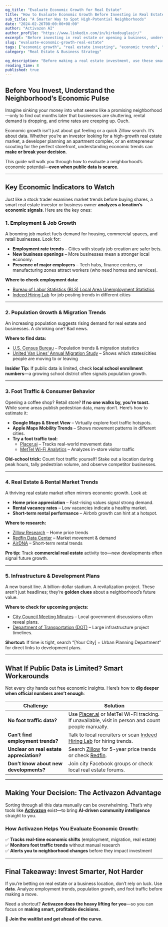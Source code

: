 ```yaml
---
og_title: "Evaluate Economic Growth for Real Estate"
title: "How to Evaluate Economic Growth Before Investing in Real Estate"
sub_title: "A Smarter Way to Spot High-Potential Neighborhoods"
date: "2024-02-26T08:00:00+08:00"
author: "Activazon AI"
author_profile: "https://www.linkedin.com/in/kirkodouglasjr/"
excerpt: "Before investing in real estate or opening a business, understanding the economic pulse of a neighborhood is crucial. Here’s how to evaluate economic growth and make data-driven decisions."
slug: "evaluate-economic-growth-real-estate"
tags: ["economic growth", "real estate investing", "economic trends", "foot traffic analysis", "market research"]
category: "Real Estate & Business Strategy"

og_description: "Before making a real estate investment, use these smart data-driven methods to assess economic growth, foot traffic, and market potential."
reading_time: 8
published: true
---
```


## **Before You Invest, Understand the Neighborhood’s Economic Pulse**

Imagine sinking your money into what seems like a promising neighborhood—only to find out months later that businesses are shuttering, rental demand is dropping, and crime rates are creeping up. Ouch.

Economic growth isn’t just about gut feeling or a quick Zillow search. It’s about data. Whether you’re an investor looking for a high-growth real estate market, a developer planning an apartment complex, or an entrepreneur scouting for the perfect storefront, understanding economic trends can **make or break your decision**.

This guide will walk you through how to evaluate a neighborhood’s economic potential—**even when public data is scarce.**

---

## **Key Economic Indicators to Watch**

Just like a stock trader examines market trends before buying shares, a smart real estate investor or business owner **analyzes a location’s economic signals**. Here are the key ones:

### **1. Employment & Job Growth**  
A booming job market fuels demand for housing, commercial spaces, and retail businesses. Look for:  

- **Employment rate trends** – Cities with steady job creation are safer bets.  
- **New business openings** – More businesses mean a stronger local economy.  
- **Presence of major employers** – Tech hubs, finance centers, or manufacturing zones attract workers (who need homes and services).  

**Where to check employment data:**  
- [Bureau of Labor Statistics (BLS) Local Area Unemployment Statistics](https://www.bls.gov/lau/)  
- [Indeed Hiring Lab](https://www.hiringlab.org/) for job posting trends in different cities  

---

### **2. Population Growth & Migration Trends**  
An increasing population suggests rising demand for real estate and businesses. A shrinking one? Bad news.

**Where to find data:**  
- [U.S. Census Bureau](https://www.census.gov/data.html) – Population trends & migration statistics  
- [United Van Lines’ Annual Migration Study](https://www.unitedvanlines.com/newsroom/movers-study-2024) – Shows which states/cities people are moving to or leaving  

**Insider Tip:** If public data is limited, check **local school enrollment numbers**—a growing school district often signals population growth.

---

### **3. Foot Traffic & Consumer Behavior**  
Opening a coffee shop? Retail store? **If no one walks by, you’re toast.**  
While some areas publish pedestrian data, many don’t. Here’s how to estimate it:

- **Google Maps & Street View** – Virtually explore foot traffic hotspots.  
- **Apple Maps Mobility Trends** – Shows movement patterns in different cities.  
- **Try a foot traffic tool:**  
  - [Placer.ai](https://www.placer.ai/) – Tracks real-world movement data  
  - [MetTel Wi-Fi Analytics](https://www.mettel.net/solution/wi-fi-analytics/) – Analyzes in-store visitor traffic  

**Old-school trick:** Count foot traffic yourself! Stake out a location during peak hours, tally pedestrian volume, and observe competitor businesses.

---

### **4. Real Estate & Rental Market Trends**  
A thriving real estate market often mirrors economic growth. Look at:  

- **Home price appreciation** – Fast-rising values signal strong demand.  
- **Rental vacancy rates** – Low vacancies indicate a healthy market.  
- **Short-term rental performance** – Airbnb growth can hint at a hotspot.  

**Where to research:**  
- [Zillow Research](https://www.zillow.com/research/) – Home price trends  
- [Redfin Data Center](https://www.redfin.com/news/data-center/) – Market movement & demand  
- [AirDNA](https://www.airdna.co/) – Short-term rental trends  

**Pro tip:** Track **commercial real estate** activity too—new developments often signal future growth.

---

### **5. Infrastructure & Development Plans**  
A new transit line. A billion-dollar stadium. A revitalization project. These aren’t just headlines; they’re **golden clues** about a neighborhood’s future value.

**Where to check for upcoming projects:**  
- [City Council Meeting Minutes](https://www.municode.com/library/) – Local government discussions often reveal plans.  
- [Department of Transportation (DOT)](https://www.transportation.gov/) – Large infrastructure project timelines.  

**Shortcut:** If time is tight, search “[Your City] + Urban Planning Department” for direct links to development plans.

---

## **What If Public Data is Limited? Smart Workarounds**

Not every city hands out free economic insights. Here’s how to **dig deeper when official numbers aren’t enough**:

| **Challenge**  | **Solution**  |
|---------------|--------------|
| **No foot traffic data?** | Use [Placer.ai](https://www.placer.ai/) or MetTel Wi-Fi tracking. If unavailable, visit in person and count people manually. |
| **Can’t find employment trends?** | Talk to local recruiters or scan [Indeed Hiring Lab](https://www.hiringlab.org/) for hiring trends. |
| **Unclear on real estate appreciation?** | Search [Zillow](https://www.zillow.com/research/) for 5-year price trends or check [Redfin](https://www.redfin.com/news/data-center/). |
| **Don’t know about new developments?** | Join city Facebook groups or check local real estate forums. |

---

## **Making Your Decision: The Activazon Advantage**  

Sorting through all this data manually can be overwhelming. That’s why tools like **[Activazon](https://activazon.com/)** exist—to bring **AI-driven community intelligence** straight to you.

### **How Activazon Helps You Evaluate Economic Growth:**  
✅ **Tracks real-time economic shifts** (employment, migration, real estate)  
✅ **Monitors foot traffic trends** without manual research  
✅ **Alerts you to neighborhood changes** before they impact investment  

---

## **Final Takeaway: Invest Smarter, Not Harder**  

If you’re betting on real estate or a business location, don’t rely on luck. Use **data**. Analyze employment trends, population growth, and foot traffic before making a move.  

Need a shortcut? **Activazon does the heavy lifting for you**—so you can focus on **making smart, profitable decisions.**  

🚀 **Join the waitlist and get ahead of the curve.**  

<JoinWaitlistButton />
